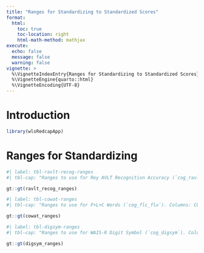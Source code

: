 ```yaml
---
title: "Ranges for Standardizing to Standardized Scores"
format:
  html:
    toc: true
    toc-location: right
    html-math-method: mathjax
execute: 
  echo: false
  message: false
  warning: false
vignette: >
  %\VignetteIndexEntry{Ranges for Standardizing to Standardized Scores}
  %\VignetteEngine{quarto::html}
  %\VignetteEncoding{UTF-8}
---
```


# Introduction

```r
library(wlsRedcapApp)
```


# Ranges for Standardizing

```r
#| label: tbl-ravlt-recog-ranges
#| tbl-cap: "Ranges to use for Rey AVLT Recognition Accuracy (`cog_ravlt_recog_acc`). Columns: Rey AVLT Recognition Accuracy age groups (see Table 3 `vignette('complete-age-tables')`) or sex."

gt::gt(ravlt_recog_ranges)
```


```r
#| label: tbl-cowat-ranges
#| tbl-cap: "Ranges to use for F+L+C Words (`cog_flc_flu`). Columns: COWAT age groups (see Table 5 `vignette('complete-age-tables')`)"

gt::gt(cowat_ranges)
```


```r
#| label: tbl-digsym-ranges
#| tbl-cap: "Ranges to use for WAIS-R Digit Symbol (`cog_digsym`). Columns: WAIS-R Digit Symbol age groups (see Table 6 `vignette('complete-age-tables')`)"

gt::gt(digsym_ranges)
```

